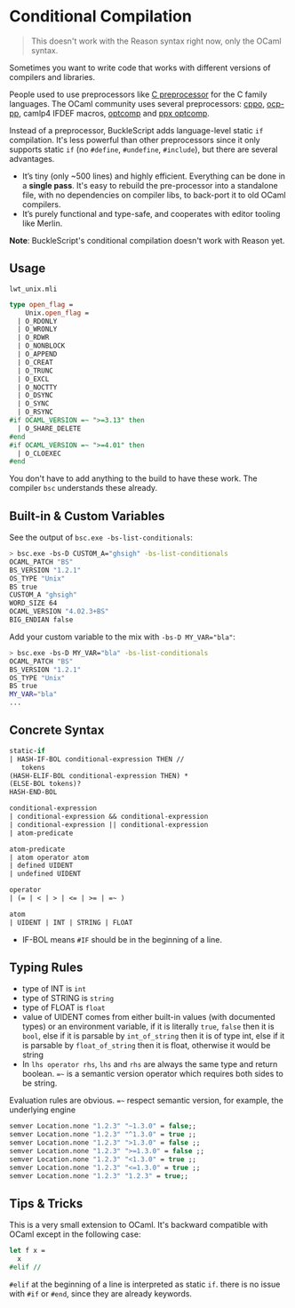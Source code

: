 
# Conditional Compilation

> This doesn't work with the Reason syntax right now, only the OCaml syntax.

Sometimes you want to write code that works with different versions of compilers and libraries.

People used to use preprocessors like [C preprocessor](http://tigcc.ticalc.org/doc/cpp.html) for the C family languages. The OCaml community uses several preprocessors: [cppo](https://github.com/mjambon/cppo), [ocp-pp](https://github.com/OCamlPro/typerex-build/tree/master/tools/ocp-pp), camlp4 IFDEF macros, [optcomp](https://github.com/diml/optcomp) and [ppx optcomp](https://github.com/janestreet/ppx_optcomp).

Instead of a preprocessor, BuckleScript adds language-level static `if` compilation. It's less powerful than other preprocessors since it only supports static `if` (no `#define`, `#undefine`, `#include`), but there are several advantages.

- It’s tiny (only ~500 lines) and highly efficient. Everything can be done in a **single pass**. It's easy to rebuild the pre-processor into a standalone file, with no dependencies on compiler libs, to back-port it to old OCaml compilers.
- It’s purely functional and type-safe, and cooperates with editor tooling like Merlin.

**Note**: BuckleScript's conditional compilation doesn't work with Reason yet.

## Usage

`lwt_unix.mli`

```ocaml
type open_flag =
    Unix.open_flag =
  | O_RDONLY
  | O_WRONLY
  | O_RDWR
  | O_NONBLOCK
  | O_APPEND
  | O_CREAT
  | O_TRUNC
  | O_EXCL
  | O_NOCTTY
  | O_DSYNC
  | O_SYNC
  | O_RSYNC
#if OCAML_VERSION =~ ">=3.13" then
  | O_SHARE_DELETE
#end
#if OCAML_VERSION =~ ">=4.01" then
  | O_CLOEXEC
#end
```

You don't have to add anything to the build to have these work. The compiler `bsc` understands these already.

## Built-in & Custom Variables

See the output of `bsc.exe -bs-list-conditionals`:

```sh
> bsc.exe -bs-D CUSTOM_A="ghsigh" -bs-list-conditionals
OCAML_PATCH "BS"
BS_VERSION "1.2.1"
OS_TYPE "Unix"
BS true
CUSTOM_A "ghsigh"
WORD_SIZE 64
OCAML_VERSION "4.02.3+BS"
BIG_ENDIAN false
```

Add your custom variable to the mix with `-bs-D MY_VAR="bla"`:

```sh
> bsc.exe -bs-D MY_VAR="bla" -bs-list-conditionals
OCAML_PATCH "BS"
BS_VERSION "1.2.1"
OS_TYPE "Unix"
BS true
MY_VAR="bla"
...
```

## Concrete Syntax

```ocaml
static-if
| HASH-IF-BOL conditional-expression THEN //
   tokens
(HASH-ELIF-BOL conditional-expression THEN) *
(ELSE-BOL tokens)?
HASH-END-BOL

conditional-expression
| conditional-expression && conditional-expression
| conditional-expression || conditional-expression
| atom-predicate

atom-predicate
| atom operator atom
| defined UIDENT
| undefined UIDENT

operator
| (= | < | > | <= | >= | =~ )

atom
| UIDENT | INT | STRING | FLOAT
```

- IF-BOL means `#IF` should be in the beginning of a line.

## Typing Rules

- type of INT is `int`
- type of STRING is `string`
- type of FLOAT is `float`
- value of UIDENT comes from either built-in values (with documented types) or an environment variable, if it is literally `true`, `false` then it is `bool`, else if it is parsable by `int_of_string` then it is of type int, else if it is parsable by `float_of_string` then it is float, otherwise it would be string
- In `lhs operator rhs`, `lhs` and `rhs` are always the same type and return boolean. `=~` is a semantic version operator which requires both sides to be string.

Evaluation rules are obvious. `=~` respect semantic version, for example, the underlying engine

```ocaml
semver Location.none "1.2.3" "~1.3.0" = false;;
semver Location.none "1.2.3" "^1.3.0" = true ;;
semver Location.none "1.2.3" ">1.3.0" = false ;;
semver Location.none "1.2.3" ">=1.3.0" = false ;;
semver Location.none "1.2.3" "<1.3.0" = true ;;
semver Location.none "1.2.3" "<=1.3.0" = true ;;
semver Location.none "1.2.3" "1.2.3" = true;;
```

## Tips & Tricks

This is a very small extension to OCaml. It's backward compatible with OCaml except in the following case:

```ocaml
let f x =
  x
#elif //
```

`#elif` at the beginning of a line is interpreted as static `if`. there is no issue with `#if` or `#end`, since they are already keywords.
